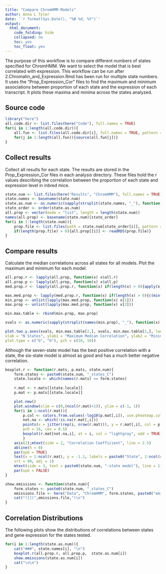 ```yaml
---
title: "Compare ChromHMM Models"
author: Anna L Tyler
date: '`r format(Sys.Date(), "%B %d, %Y")`'
output: 
  html_document:
    code_folding: hide
    collapsed: no
    toc: yes
    toc_float: yes
---
```



The purpose of this workflow is to compare different numbers of states specified 
for ChromHMM. We want to select the model that is best correlated with expression.
This workflow can be run after 2.Chromatin_and_Expression.Rmd has been run for multiple 
state numbers. It uses the "Prop\_Expression\_Cor" files to find the maximum and minimum 
associations between proportion of each state and the expression of each transcript. 
It plots these maxima and minima across the states analyzed.

## Source code

```r
library("here")
all.code.dir <- list.files(here("Code"), full.names = TRUE)
for(i in 1:length(all.code.dir)){
	all.fun <- list.files(all.code.dir[i], full.names = TRUE, pattern = ".R")
	for(j in 1:length(all.fun)){source(all.fun[j])}
}
```


## Collect results
Collect all results for each state. The results are stored in the Prop\_Expression\_Cor
files in each analysis directory. These files hold the r values describing the correlation
between the proportion of each state and expression level in inbred mice.


```r
state.num <- list.files(here("Results", "ChromHMM"), full.names = TRUE)
state.names <- basename(state.num)
state.as.num <- as.numeric(sapply(strsplit(state.names, "_"), function(x) x[1]))
state_order <- order(state.as.num)
all.prop <- vector(mode = "list", length = length(state.num))
names(all.prop) <- basename(state.num)[state_order]
for(i in 1:length(state.num)){
	prop.file <- list.files(path = state.num[state_order[i]], pattern = "Prop_Expression_Cor", full.names = TRUE)
	if(length(prop.file) > 0){all.prop[[i]] <- readRDS(prop.file)}
}
```

## Compare results
Calculate the median correlations across all states for all models. Plot the maximum
and minimum for each model. 

```r
all.prop.r <- lapply(all.prop, function(x) x$all.r)
all.prop.p <- lapply(all.prop, function(x) x$all.p)
med.prop.r <- lapply(all.prop.r, function(x) if(length(x) > 0){apply(x, 2, function(y) median(y, na.rm = TRUE))})

max.med.prop <- lapply(med.prop.r, function(x) if(length(x) > 0){c(min(x), max(x))})
min.prop <- unlist(lapply(max.med.prop, function(x) x[1]))
max.prop <- unlist(lapply(max.med.prop, function(x) x[2]))

min.max.table <- rbind(min.prop, max.prop)

xvals <- as.numeric(sapply(strsplit(names(min.prop), "_"), function(x) x[1]))

plot.two.y.axes(xvals, min.max.table[2,], xvals, min.max.table[1,], lwd = c(3,3), legend.pos = "topright",
xlab = "N States", ylab1 = "Maximum Median Correlation", ylab2 = "Minimum Median Correlation", 
plot.type = c("b", "b"), pch = c(16, 16))
```

Although the seven-state model has the best positive correlation with a state, the
six-state model is almost as good and has a much better negative correlation.

```r
boxplot.r <- function(r.mats, p.mats, state.num){
    form.states <- paste0(state.num, "_states_C")
    state.locale <- which(names(r.mats) == form.states)
    
    r.mat <- r.mats[[state.locale]]
    p.mat <- p.mats[[state.locale]]

    plot.new()
    plot.window(xlim = c(0,(ncol(r.mat)+1)), ylim = c(-1, 1))
    for(i in 1:ncol(r.mat)){
        p.col <- colors.from.values(-log10(p.mat[,i]), use.pheatmap.colors = TRUE)
        not.na <- which(!is.na(r.mat[,i]))
        points(x = jitter(rep(i, nrow(r.mat))), y = r.mat[,i], col = p.col, 
        pch = 16, cex = 0.5)
        boxplot(r.mat[not.na,i], at = i, col = "lightgray", add = TRUE)
        }
    axis(2);mtext(side = 2, "Correlation Coefficient", line = 2.5)
    abline(h = 0)
    par(xpd = TRUE)
    text(x = 1:ncol(r.mat), y = -1.1, labels = paste0("State", 1:ncol(r.mat)), 
    srt = 90, adj = 1)
    mtext(side = 3, text = paste0(state.num, "-state model"), line = 1)
    par(xpd = FALSE)
}

show.emissions <- function(state.num){
    form.states <- paste0(state.num, "_states_C")
    emissions.file <- here("Data", "ChromHMM", form.states, paste0("emissions_", state.num, ".png"))
    cat("![](",emissions.file,")\n")
}
```

## Correlation Distributions {.tabset .tabset-fade .tabset-pills}

The following plots show the distributions of correlations between states and 
gene expression for the states tested.


```r
for(i in 1:length(state.as.num)){
    cat("###", state.names[i], "\n")
    boxplot.r(all.prop.r, all.prop.p,  state.as.num[i])
    show.emissions(state.as.num[i])
    cat("\n\n")
}
```
